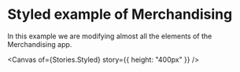 
<Meta title="Apps/Merchandising/Examples/Styled" />

# Styled example of Merchandising

In this example we are modifying almost all the elements of the Merchandising app.

<Canvas of={Stories.Styled} story={{ height: "400px" }} />

<KlevuCSSEditor styleId="stylished" />

<KlevuAutoDocs of={Stories} onlyStyles />
